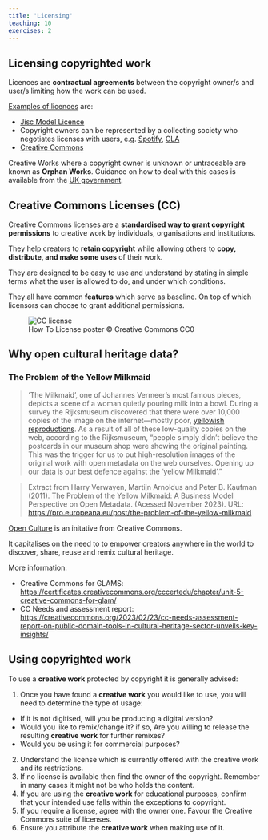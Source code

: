 ```yaml
---
title: 'Licensing'
teaching: 10
exercises: 2
---
```


  
## Licensing copyrighted work
Licences are **contractual agreements** between the 
copyright owner/s and user/s limiting how the work can be used. 

[Examples of licences](https://www.jisc.ac.uk/guides/copyright-law/licences) are:

- [Jisc Model Licence](https://subscriptionsmanager.jisc.ac.uk/about/jisc-model-licence)
- Copyright owners can be represented by a collecting society who
negotiates licenses with users, e.g. [Spotify](https://www.spotify.com/uk/legal/spotify-for-artists-terms-and-conditions/), [CLA](https://www.cla.co.uk)
- [Creative Commons](https://creativecommons.org/share-your-work/cclicenses/)

Creative Works where a copyright owner is unknown or untraceable are known
as **Orphan Works**. Guidance on how to deal with this cases is available from the
[UK government](https://www.gov.uk/guidance/copyright-orphan-works).



## Creative Commons Licenses (CC)

Creative Commons licenses are a **standardised way to grant copyright permissions** 
to creative work by individuals, 
organisations and institutions.

They  help creators to **retain copyright** 
while allowing others to **copy, distribute, and make some uses** 
of their work.

They are designed to be easy to use and understand by stating
in simple terms what the user is allowed to do, and under
which conditions.

They all have common **features** which serve as baseline. 
On top of which licensors can choose to grant additional permissions.


![How To License poster &copy; Creative Commons CC0](fig/Creativecommons-how-to-license-poster_eng.png){alt='CC license'}

## Why open cultural heritage data?

### The Problem of the Yellow Milkmaid

>‘The Milkmaid’, one of Johannes Vermeer's most famous pieces, depicts a
scene of a woman quietly pouring milk into a bowl. During a survey the
Rijksmuseum discovered that there were over 10,000 copies of the image on
the internet—mostly poor, [yellowish reproductions](https://www.google.com/search?q=milk+maid+vermeer). As a result of all of these 
low-quality copies on the web, according to the Rijksmuseum, "people simply
didn't believe the postcards in our museum shop were showing the original
painting. This was the trigger for us to put high-resolution images of the
original work with open metadata on the web ourselves. Opening up our data
is our best defence against the ‘yellow Milkmaid’."

> Extract from Harry Verwayen, Martijn Arnoldus and Peter B. Kaufman (2011).
The Problem of the Yellow Milkmaid: A Business Model Perspective on Open Metadata.
(Acessed November 2023). URL: [https://pro.europeana.eu/post/the-problem-of-the-yellow-milkmaid](https://pro.europeana.eu/post/the-problem-of-the-yellow-milkmaid)

[Open Culture](https://creativecommons.org/about/arts-culture/) is an initative
from Creative Commons. 

It capitalises on the need to to empower creators anywhere in 
the world to discover, share, reuse and remix cultural heritage. 

More information:

- Creative Commons for GLAMS: [https://certificates.creativecommons.org/cccertedu/chapter/unit-5-creative-commons-for-glam/](https://certificates.creativecommons.org/cccertedu/chapter/unit-5-creative-commons-for-glam/)
- CC Needs and assessment report:
[https://creativecommons.org/2023/02/23/cc-needs-assessment-report-on-public-domain-tools-in-cultural-heritage-sector-unveils-key-insights/](https://creativecommons.org/2023/02/23/cc-needs-assessment-report-on-public-domain-tools-in-cultural-heritage-sector-unveils-key-insights/)

:::::::::: keypoints
## Using copyrighted work

To use a **creative work** protected by copyright 
it is generally advised:

1. Once you have found a **creative work** you would like
to use, you will need to determine the type of usage:
  - If it is not digitised, will you be producing
  a digital version?
  - Would you like to remix/change it? if so, Are you willing 
  to release the resulting **creative work** for further remixes?
  - Would you be using it for commercial purposes?
2. Understand the license which is currently offered with
the creative work and its restrictions.
3. If no license is available then find the owner of the copyright. 
Remember in many cases it might not be who holds the content.
4. If you are using the **creative work** for educational purposes,
confirm that your intended use falls within the exceptions to copyright.
5. If you require a license, agree with the owner one. Favour
the Creative Commons suite of licenses.
6. Ensure you attribute the **creative work** when making use of it.

::::::::::

